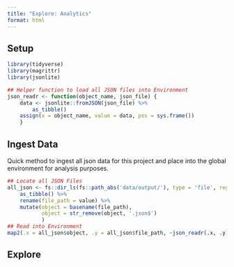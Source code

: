```yaml
---
title: "Explore: Analytics"
format: html
---
```


## Setup

```r
library(tidyverse)
library(magrittr)
library(jsonlite)

## Helper function to load all JSON files into Environment
json_readr <- function(object_name, json_file) {
    data <- jsonlite::fromJSON(json_file) %>% 
        as_tibble()
    assign(x = object_name, value = data, pos = sys.frame())
    }
```

## Ingest Data

Quick method to ingest all json data for this project and place into the global environment for analysis purposes.

```r
## Locate all JSON Files
all_json <- fs::dir_ls(fs::path_abs('data/output/'), type = 'file', regexp = '[.]json$', ) %>% 
    as_tibble() %>% 
    rename(file_path = value) %>% 
    mutate(object = basename(file_path),
           object = str_remove(object, '.json$')
           )
## Read into Environment
map2(.x = all_json$object, .y = all_json$file_path, ~json_readr(.x, .y))
```

## Explore
